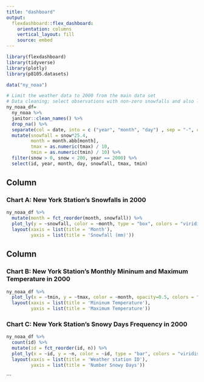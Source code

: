 ```yaml
---
title: "dashboard"
output: 
  flexdashboard::flex_dashboard:
    orientation: columns
    vertical_layout: fill
    source: embed
---
```

```r
library(flexdashboard)
library(tidyverse)
library(plotly)
library(p8105.datasets)

data("ny_noaa")
```

```r
# Limit the weather data to 2000 from the main data set
# Data cleaning; select observations with non-zero snowfalls and also limit to 200 snowfall.
ny_noaa_df= 
  ny_noaa %>%
  janitor::clean_names() %>%
  drop_na() %>%
  separate(col = date, into = c ("year", "month", "day") , sep = "-", convert = TRUE) %>%
  mutate(snowfall = snow*25.4,
         month = month.abb[month],
         tmax = as.numeric(tmax) / 10,
         tmin = as.numeric(tmin) / 10) %>%
  filter(snow > 0, snow < 200, year == 2000) %>%
  select(id, year, month, day, snowfall, tmax, tmin)
```

Column {data-width=650}
-----------------------------------------------------------------------

### Chart A: New York Station's Snowfalls in 2000

```r
ny_noaa_df %>% 
  mutate(month = fct_reorder(month, snowfall)) %>% 
  plot_ly(y = ~snowfall, color = ~month, type = "box", colors = "viridis") %>%
  layout(xaxis = list(title = 'Month'),
         yaxis = list(title = 'Snowfall (mm)'))
```


Column {data-width=350}
-----------------------------------------------------------------------

### Chart B: New York Station's Monthly Mininum and Maximum Temperature in 2000

```r

ny_noaa_df %>%
  plot_ly(x = ~tmin, y = ~tmax, color = ~month, opacity=0.5, colors = "viridis") %>%
  layout(xaxis = list(title = 'Mininum Temperature'),
         yaxis = list(title = 'Maximum Temperature'))

```

### Chart C: New York Station's Snowy Days Frequency in 2000

```r
ny_noaa_df %>% 
  count(id) %>% 
  mutate(id = fct_reorder(id, n)) %>% 
  plot_ly(x = ~id, y = ~n, color = ~id, type = "bar", colors = "viridis") %>%
  layout(xaxis = list(title = 'Weather station ID'),
         yaxis = list(title = 'Number Snowy Days'))


```
```